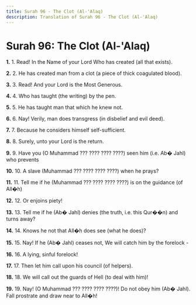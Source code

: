 ```yaml
---
title: Surah 96 - The Clot (Al-'Alaq)
description: Translation of Surah 96 - The Clot (Al-'Alaq)
---
```


# Surah 96: The Clot (Al-'Alaq)

**1.** 1. Read! In the Name of your Lord Who has created (all that exists).

**2.** 2. He has created man from a clot (a piece of thick coagulated blood).

**3.** 3. Read! And your Lord is the Most Generous.

**4.** 4. Who has taught (the writing) by the pen.

**5.** 5. He has taught man that which he knew not.

**6.** 6. Nay! Verily, man does transgress (in disbelief and evil deed).

**7.** 7. Because he considers himself self-sufficient.

**8.** 8. Surely, unto your Lord is the return.

**9.** 9. Have you (O Muhammad ??? ???? ???? ????) seen him (i.e. Ab� Jahl) who prevents

**10.** 10. A slave (Muhammad ??? ???? ???? ????) when he prays?

**11.** 11. Tell me if he (Muhammad ??? ???? ???? ????) is on the guidance (of All�h)

**12.** 12. Or enjoins piety!

**13.** 13. Tell me if he (Ab� Jahl) denies (the truth, i.e. this Qur��n) and turns away?

**14.** 14. Knows he not that All�h does see (what he does)?

**15.** 15. Nay! If he (Ab� Jahl) ceases not, We will catch him by the forelock -

**16.** 16. A lying, sinful forelock!

**17.** 17. Then let him call upon his council (of helpers).

**18.** 18. We will call out the guards of Hell (to deal with him)!

**19.** 19. Nay! (O Muhammad ??? ???? ???? ????)! Do not obey him (Ab� Jahl). Fall prostrate and draw near to All�h!

